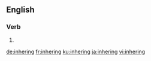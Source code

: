 ==English==

===Verb===
{{head|en|present participle}}

# {{present participle of|inhere|lang=en|nocat=1}}

[[de:inhering]]
[[fr:inhering]]
[[ku:inhering]]
[[ja:inhering]]
[[vi:inhering]]